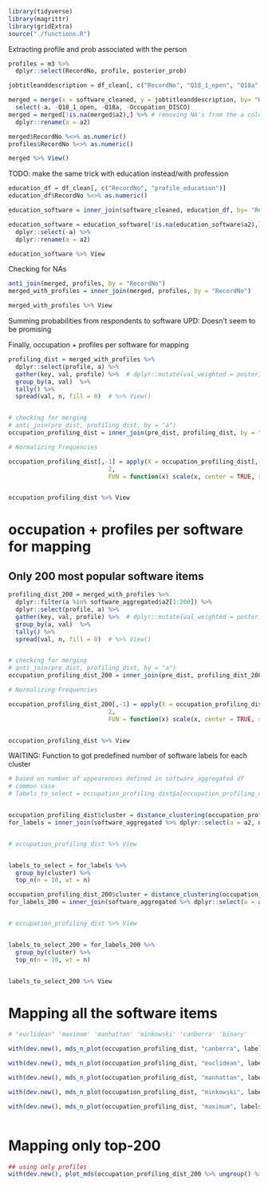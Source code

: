 
```r

library(tidyverse)
library(magrittr)
library(gridExtra)
source("./functions.R")

```

Extracting profile and prob associated with the person

```r

profiles = m3 %>%
  dplyr::select(RecordNo, profile, posterior_prob)

```


```r


jobtitleanddescription = df_clean[, c("RecordNo", "Q18_1_open", "Q18a", "Occupation_DISCO", "Occupation")]

merged = merge(x = software_cleaned, y = jobtitleanddescription, by= "RecordNo") %>%
  select(-a, -Q18_1_open, -Q18a, -Occupation_DISCO)
merged = merged[!is.na(merged$a2),] %>% # removing NA's from the a column
  dplyr::rename(a = a2)

merged$RecordNo %<>% as.numeric()
profiles$RecordNo %<>% as.numeric()

merged %>% View()

```

TODO: make the same trick with education instead/with profession

```r


education_df = df_clean[, c("RecordNo", "profile_education")]
education_df$RecordNo %<>% as.numeric()

education_software = inner_join(software_cleaned, education_df, by= "RecordNo")

education_software = education_software[!is.na(education_software$a2),] %>% # removing NA's from the a column
  dplyr::select(-a) %>%
  dplyr::rename(a = a2)

education_software %>% View


```

Checking for NAs

```r

anti_join(merged, profiles, by = "RecordNo")
merged_with_profiles = inner_join(merged, profiles, by = "RecordNo")

merged_with_profiles %>% View

```



Summing probabilities from respondents to software
UPD: Doesn't seem to be promising

Finally, occupation + profiles per software for mapping

```r


profiling_dist = merged_with_profiles %>%
  dplyr::select(profile, a) %>% 
  gather(key, val, profile) %>%  # dplyr::mutate(val_weighted = posterior_prob*as.numeric(val)) %>% 
  group_by(a, val)  %>% 
  tally() %>% 
  spread(val, n, fill = 0)  # %>% View()


# checking for merging
# anti_join(pre_dist, profiling_dist, by = "a")
occupation_profiling_dist = inner_join(pre_dist, profiling_dist, by = "a")

# Normalizing Frequencies

occupation_profiling_dist[,-1] = apply(X = occupation_profiling_dist[,-1],
                            2,
                            FUN = function(x) scale(x, center = TRUE, scale = TRUE))


occupation_profiling_dist %>% View

```

# occupation + profiles per software for mapping
## Only 200 most popular software items

```r


profiling_dist_200 = merged_with_profiles %>%
  dplyr::filter(a %in% software_aggregated$a2[1:200]) %>% 
  dplyr::select(profile, a) %>% 
  gather(key, val, profile) %>%  # dplyr::mutate(val_weighted = posterior_prob*as.numeric(val)) %>% 
  group_by(a, val)  %>% 
  tally() %>% 
  spread(val, n, fill = 0)  # %>% View()


# checking for merging
# anti_join(pre_dist, profiling_dist, by = "a")
occupation_profiling_dist_200 = inner_join(pre_dist, profiling_dist_200, by = "a")

# Normalizing Frequencies

occupation_profiling_dist_200[,-1] = apply(X = occupation_profiling_dist[,-1],
                            2,
                            FUN = function(x) scale(x, center = TRUE, scale = TRUE))


occupation_profiling_dist %>% View

```


WAITING: Function to got predefined number of software labels for each cluster

```r


# based on number of appearences defined in software_aggregated df
# common case 
# labels_to_select = occupation_profiling_dist$a[occupation_profiling_dist$a %in% software_aggregated$a2[1:60]]


occupation_profiling_dist$cluster = distance_clustering(occupation_profiling_dist, "canberra", 6)
for_labels = inner_join(software_aggregated %>% dplyr::select(a = a2, n), occupation_profiling_dist, by = "a")


# occupation_profiling_dist %>% View


labels_to_select = for_labels %>%
  group_by(cluster) %>%
  top_n(n = 10, wt = n)


```


```r


occupation_profiling_dist_200$cluster = distance_clustering(occupation_profiling_dist_200, "canberra", 6)
for_labels_200 = inner_join(software_aggregated %>% dplyr::select(a = a2, n), occupation_profiling_dist_200, by = "a")


# occupation_profiling_dist %>% View


labels_to_select_200 = for_labels_200 %>%
  group_by(cluster) %>%
  top_n(n = 10, wt = n)


labels_to_select_200 %>% View

```




# Mapping all the software items

```r

# "euclidean" 'maximum' 'manhattan' 'minkowski' 'canberra' 'binary'

with(dev.new(), mds_n_plot(occupation_profiling_dist, "canberra", labels_to_select, 6))

with(dev.new(), mds_n_plot(occupation_profiling_dist, "euclidean", labels_to_select, 6))

with(dev.new(), mds_n_plot(occupation_profiling_dist, "manhattan", labels_to_select, 6))

with(dev.new(), mds_n_plot(occupation_profiling_dist, "minkowski", labels_to_select, 6))

with(dev.new(), mds_n_plot(occupation_profiling_dist, "maximum", labels_to_select, 6))



```


# Mapping only top-200


```r


## using only profiles
with(dev.new(), plot_mds(occupation_profiling_dist_200 %>% ungroup() %>%  dplyr::select(a, groups, '1', '2', '3', '4','5', '6', cluster), "canberra", labels_to_select_200, 6))


```


